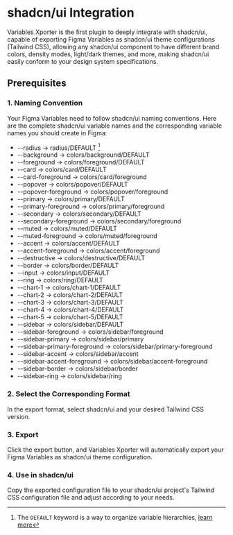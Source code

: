 # shadcn/ui Integration

Variables Xporter is the first plugin to deeply integrate with shadcn/ui, capable of exporting Figma Variables as shadcn/ui theme configurations (Tailwind CSS), allowing any shadcn/ui component to have different brand colors, density modes, light/dark themes, and more, making shadcn/ui easily conform to your design system specifications.

## Prerequisites
### 1. Naming Convention
Your Figma Variables need to follow shadcn/ui naming conventions. Here are the complete shadcn/ui variable names and the corresponding variable names you should create in Figma:

  - --radius -> radius/DEFAULT [^1]
  - --background -> colors/background/DEFAULT
  - --foreground -> colors/foreground/DEFAULT
  - --card -> colors/card/DEFAULT
  - --card-foreground -> colors/card/foreground
  - --popover -> colors/popover/DEFAULT
  - --popover-foreground -> colors/popover/foreground
  - --primary -> colors/primary/DEFAULT
  - --primary-foreground -> colors/primary/foreground
  - --secondary -> colors/secondary/DEFAULT
  - --secondary-foreground -> colors/secondary/foreground
  - --muted -> colors/muted/DEFAULT
  - --muted-foreground -> colors/muted/foreground
  - --accent -> colors/accent/DEFAULT
  - --accent-foreground -> colors/accent/foreground
  - --destructive -> colors/destructive/DEFAULT
  - --border -> colors/border/DEFAULT
  - --input -> colors/input/DEFAULT
  - --ring -> colors/ring/DEFAULT
  - --chart-1 -> colors/chart-1/DEFAULT
  - --chart-2 -> colors/chart-2/DEFAULT
  - --chart-3 -> colors/chart-3/DEFAULT
  - --chart-4 -> colors/chart-4/DEFAULT
  - --chart-5 -> colors/chart-5/DEFAULT
  - --sidebar -> colors/sidebar/DEFAULT
  - --sidebar-foreground -> colors/sidebar/foreground
  - --sidebar-primary -> colors/sidebar/primary
  - --sidebar-primary-foreground -> colors/sidebar/primary-foreground
  - --sidebar-accent -> colors/sidebar/accent
  - --sidebar-accent-foreground -> colors/sidebar/accent-foreground
  - --sidebar-border -> colors/sidebar/border
  - --sidebar-ring -> colors/sidebar/ring

### 2. Select the Corresponding Format
In the export format, select shadcn/ui and your desired Tailwind CSS version.

### 3. Export
Click the export button, and Variables Xporter will automatically export your Figma Variables as shadcn/ui theme configuration.

### 4. Use in shadcn/ui
Copy the exported configuration file to your shadcn/ui project's Tailwind CSS configuration file and adjust according to your needs.


[^1]: The `DEFAULT` keyword is a way to organize variable hierarchies, [learn more](/docs/organizing-your-variables/principles#use-default-value) 